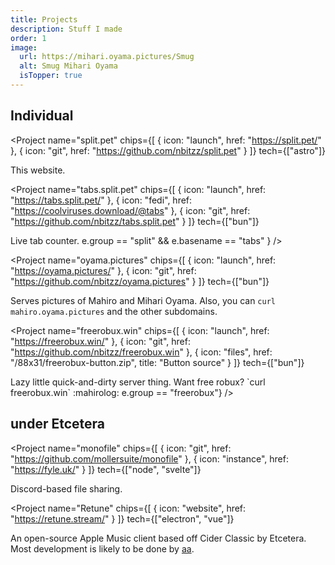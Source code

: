 ```yaml
---
title: Projects
description: Stuff I made
order: 1
image:
  url: https://mihari.oyama.pictures/Smug
  alt: Smug Mihari Oyama
  isTopper: true
---
```


<h2 class="sectionDenoter">Individual</h2>

<Project name="split.pet"
  chips={[
    { icon: "launch", href: "https://split.pet/" },
    { icon: "git", href: "https://github.com/nbitzz/split.pet" }
  ]}
  tech={["astro"]}
>
  This website.
</Project>

<Project name="tabs.split.pet"
  chips={[
    { icon: "launch", href: "https://tabs.split.pet/" },
    { icon: "fedi", href: "https://coolviruses.download/@tabs" },
    { icon: "git", href: "https://github.com/nbitzz/tabs.split.pet" }
  ]}
  tech={["bun"]}
>
  <p>
    Live tab counter.
    <Buttons filter={e => e.group == "split" && e.basename == "tabs" } />
  </p>
</Project>

<Project name="oyama.pictures"
  chips={[
    { icon: "launch", href: "https://oyama.pictures/" },
    { icon: "git", href: "https://github.com/nbitzz/oyama.pictures" }
  ]}
  tech={["bun"]}
>
  Serves pictures of Mahiro and Mihari Oyama. Also, you can `curl mahiro.oyama.pictures` and the other subdomains.
</Project>

<Project name="freerobux.win" 
  chips={[
    { icon: "launch", href: "https://freerobux.win/" },
    { icon: "git", href: "https://github.com/nbitzz/freerobux.win" },
    { icon: "files", href: "/88x31/freerobux-button.zip", title: "Button source" }
  ]}
  tech={["bun"]}
>
  <p>
    Lazy little quick-and-dirty server thing. Want free robux? `curl freerobux.win` :mahirolog:
    <Buttons filter={e => e.group == "freerobux"} />
  </p>
</Project>

<h2 class="sectionDenoter">under Etcetera</h2>

<Project name="monofile"
  chips={[
    { icon: "git", href: "https://github.com/mollersuite/monofile" },
    { icon: "instance", href: "https://fyle.uk/" }
  ]}
  tech={["node", "svelte"]}
>
  Discord-based file sharing.
</Project>

<Project name="Retune"
  chips={[
    { icon: "website", href: "https://retune.stream/" }
  ]}
  tech={["electron", "vue"]}
>
  An open-source Apple Music client based off Cider Classic by Etcetera. Most development is likely to be done by [aa](https://aagaming.me).
</Project>

<BtnFx />